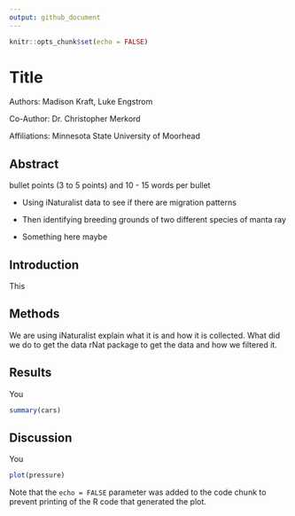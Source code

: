 ```yaml
---
output: github_document
---
```


```r
knitr::opts_chunk$set(echo = FALSE)
```

# Title

Authors: Madison Kraft, Luke Engstrom

Co-Author: Dr. Christopher Merkord

Affiliations: Minnesota State University of Moorhead

## Abstract

bullet points (3 to 5 points) and 10 - 15 words per bullet

-   Using iNaturalist data to see if there are migration patterns

-   Then identifying breeding grounds of two different species of manta ray

-   Something here maybe

## Introduction

This

## Methods

We are using iNaturalist explain what it is and how it is collected. What did we do to get the data rNat package to get the data and how we filtered it.

## Results

You

```r
summary(cars)
```

## Discussion

You

```r
plot(pressure)
```

Note that the `echo = FALSE` parameter was added to the code chunk to prevent printing of the R code that generated the plot.
